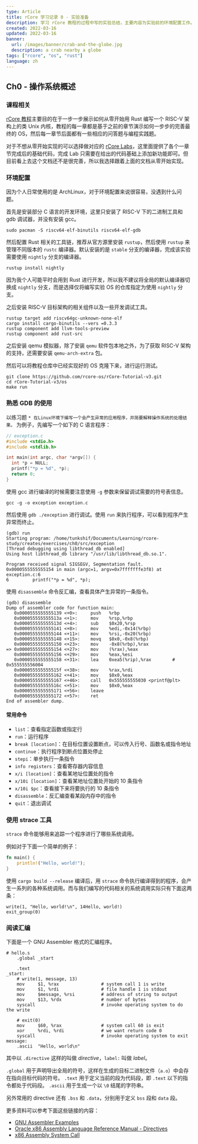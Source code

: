 ```yaml
---
type: Article
title: rCore 学习记录 0 - 实验准备
description: 学习 rCore 教程的过程中写的实验总结，主要内容为实验前的环境配置工作。包括如何在 Linux 系统上配置 Rust 工具链、Qemu 模拟器和 GDB 调试器，并使用 GDB 来调试一个会产生异常的 C 语言程序。
created: 2022-03-16
updated: 2022-03-16
banner:
  url: /images/banner/crab-and-the-globe.jpg
  description: a crab nearby a globe
tags: ["rcore", "os", "rust"]
language: zh
---
```


## Ch0 - 操作系统概述

### 课程相关

[rCore 教程][0]主要目的在于一步一步展示如何从零开始用 Rust 编写一个 RISC-V 架构上的类 Unix 内核，教程的每一章都是基于之前的章节演示如何一步步的完善最终的 OS，然后每一章节后面都有一些相应的问答题与编程实践题。

对于不想从零开始实现的可以选择做对应的 [rCore Labs][1]，这里面提供了各个一章节完成后的基础代码，完成 Lab 只需要在给出的代码基础上添加新功能即可。但目前看上去这个文档还不是很完善，所以我选择跟着上面的文档从零开始实现。

### 环境配置

因为个人日常使用的是 ArchLinux，对于环境配置来说很容易，没遇到什么问题。

首先是安装部分 C 语言的开发环境，这里只安装了 RISC-V 下的二进制工具和 gdb 调试器，并没有安装 gcc。

```shell
sudo pacman -S riscv64-elf-binutils riscv64-elf-gdb
```

然后配置 Rust 相关的工具链，推荐从官方源里安装 `rustup`，然后使用 `rustup` 来管理不同版本的 `rustc` 编译器。默认安装的是 `stable` 分支的编译器，完成该实验需要使用 `nightly` 分支的编译器。

```shell
rustup install nightly
```

因为我个人可能平时会用到 Rust 进行开发，所以我不建议将全局的默认编译器切换成 `nightly` 分支，而是选择仅将编写实验 OS 的仓库指定为使用 `nightly` 分支。

之后安装 RISC-V 目标架构的相关组件以及一些开发调试工具。

```shell
rustup target add riscv64gc-unknown-none-elf
cargo install cargo-binutils --vers =0.3.3
rustup component add llvm-tools-preview
rustup component add rust-src
```

之后安装 qemu 模拟器，除了安装 `qemu` 软件包本地之外，为了获取 RISC-V 架构的支持，还需要安装 `qemu-arch-extra` 包。

然后可以将教程仓库中已经实现好的 OS 克隆下来，进行运行测试。

```shell
git clone https://github.com/rcore-os/rCore-Tutorial-v3.git
cd rCore-Tutorial-v3/os
make run
```

### 熟悉 GDB 的使用

以练习题 `* 在Linux环境下编写一个会产生异常的应用程序，并简要解释操作系统的处理结果。` 为例子，先编写一个如下的 C 语言程序：

```c
// exception.c
#include <stdio.h>
#include <stdlib.h>

int main(int argc, char *argv[]) {
  int *p = NULL;
  printf("*p = %d", *p);
  return 0;
}
```

使用 gcc 进行编译的时候需要注意使用 `-g` 参数来保留调试需要的符号表信息。

```shell
gcc -g -o exception exception.c
```

然后使用 `gdb ./exception` 进行调试。使用 `run` 来执行程序，可以看到程序产生异常而终止。

```shell
(gdb) run
Starting program: /home/tunkshif/Documents/Learning/rcore-study/creates/exercises/ch0/src/exception
[Thread debugging using libthread_db enabled]
Using host libthread_db library "/usr/lib/libthread_db.so.1".

Program received signal SIGSEGV, Segmentation fault.
0x0000555555555154 in main (argc=1, argv=0x7fffffffe3f8) at exception.c:6
6         printf("*p = %d", *p);
```

使用 `disassemble` 命令反汇编，查看具体产生异常的一条指令。

```shell
(gdb) disassemble
Dump of assembler code for function main:
   0x0000555555555139 <+0>:     push   %rbp
   0x000055555555513a <+1>:     mov    %rsp,%rbp
   0x000055555555513d <+4>:     sub    $0x20,%rsp
   0x0000555555555141 <+8>:     mov    %edi,-0x14(%rbp)
   0x0000555555555144 <+11>:    mov    %rsi,-0x20(%rbp)
   0x0000555555555148 <+15>:    movq   $0x0,-0x8(%rbp)
   0x0000555555555150 <+23>:    mov    -0x8(%rbp),%rax
=> 0x0000555555555154 <+27>:    mov    (%rax),%eax
   0x0000555555555156 <+29>:    mov    %eax,%esi
   0x0000555555555158 <+31>:    lea    0xea5(%rip),%rax        # 0x555555556004
   0x000055555555515f <+38>:    mov    %rax,%rdi
   0x0000555555555162 <+41>:    mov    $0x0,%eax
   0x0000555555555167 <+46>:    call   0x555555555030 <printf@plt>
   0x000055555555516c <+51>:    mov    $0x0,%eax
   0x0000555555555171 <+56>:    leave
   0x0000555555555172 <+57>:    ret
End of assembler dump.
```

#### 常用命令

- `list`：查看指定函数或指定行
- `run`：运行程序
- `break [location]`：在目标位置设置断点，可以传入行号、函数名或指令地址
- `continue`：执行程序到断点位置处停止
- `stepi`：单步执行一条指令
- `info registers`：查看寄存器内容信息
- `x/i [location]`：查看某地址位置处的指令
- `x/10i [location]`：查看某地址位置处开始的 10 条指令
- `x/10i $pc`：查看接下来将要执行的 10 条指令
- `disassemble`：反汇编查看某段内存中的指令
- `quit`：退出调试

### 使用 strace 工具

`strace` 命令能够用来追踪一个程序进行了哪些系统调用。

例如对于下面一个简单的例子：

```rust
fn main() {
    println!("Hello, world!");
}
```

使用 `cargo build --release` 编译后，用 `strace` 命令执行编译得到的程序，会产生一系列的各种系统调用。而与我们编写的代码相关的系统调用实际只有下面这两条：

```shell
write(1, "Hello, world!\n", 14Hello, world!)
exit_group(0)
```

### 阅读汇编

下面是一个 GNU Assembler 格式的汇编程序。

```shell
# hello.s
    .global _start

    .text
_start:
    # write(1, message, 13)
    mov     $1, %rax                # system call 1 is write
    mov     $1, %rdi                # file handle 1 is stdout
    mov     $message, %rsi          # address of string to output
    mov     $13, %rdx               # number of bytes
    syscall                         # invoke operating system to do the write

    # exit(0)
    mov     $60, %rax               # system call 60 is exit
    xor     %rdi, %rdi              # we want return code 0
    syscall                         # invoke operating system to exit
message:
    .ascii  "Hello, world\n"
```

其中以 `.directive` 这样的叫做 *directive*，`label:` 叫做 *label*。

`.global` 用于声明导出全局的符号，这样在生成的目标二进制文件（`a.o`）中会存在指向目标代码的符号。
`.text` 用于定义当前的段为代码段，即 `.text` 以下的指令都处于代码段。
`.ascii` 用于生成一个以 `\0` 结尾的字符串。

另外常用的 directive 还有 `.bss` 和 `.data`，分别用于定义 `bss` 段和 `data` 段。

更多资料可以参考下面这些链接的内容：

- [GNU Assembler Examples](https://cs.lmu.edu/~ray/notes/gasexamples/)
- [Oracle x86 Assembly Language Reference Manual - Directives](https://docs.oracle.com/cd/E26502_01/html/E28388/eoiyg.html)
- [x86 Assembly System Call](https://en.wikibooks.org/wiki/X86_Assembly/Interfacing_with_Linux)

[0]: https://rcore-os.github.io/rCore-Tutorial-Book-v3/index.html#
[1]: https://rcore-os.github.io/rCore-Tutorial-deploy/
